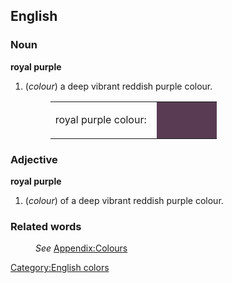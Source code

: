 ==English==

===Noun===
'''royal purple'''
#(''colour'') a deep vibrant reddish purple colour.
#:<table><tr><td>royal purple colour: &nbsp;</td><td bgcolor="#593C53" width="80">&nbsp; </td></tr></table>

===Adjective===
'''royal purple'''
#(''colour'') of a deep vibrant reddish purple colour.

===Related words===
:''See'' [[Wiktionary_Appendix:Colours|Appendix:Colours]]

[[Category:English colors]]